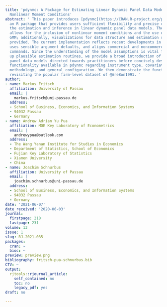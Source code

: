 ```yaml
---
title: 'pdynmc: A Package for Estimating Linear Dynamic Panel Data Models Based on
  Nonlinear Moment Conditions'
abstract: ' This paper introduces [pdynmc](https://CRAN.R-project.org/package=pdynmc),
  an R package that provides users sufficient flexibility and precise control over
  the estimation and inference in linear dynamic panel data models. The package primarily
  allows for the inclusion of nonlinear moment conditions and the use of iterated
  GMM; additionally, visualizations for data structure and estimation results are
  provided. The current implementation reflects recent developments in literature,
  uses sensible argument defaults, and aligns commercial and noncommercial estimation
  commands. Since the understanding of the model assumptions is vital for setting
  up plausible estimation routines, we provide a broad introduction of linear dynamic
  panel data models directed towards practitioners before concisely describing the
  functionality available in pdynmc regarding instrument type, covariate type, estimation
  methodology, and general configuration. We then demonstrate the functionality by
  revisiting the popular firm-level dataset of @AreBon1991. '
author:
- name: Markus Fritsch
  affiliation: University of Passau
  email: |
    markus.fritsch@uni-passau.de
  address:
  - School of Business, Economics, and Information Systems
  - 94032 Passau
  - Germany
- name: Andrew Adrian Yu Pua
  affiliation: MOE Key Laboratory of Econometrics
  email: |
    andrewypua@outlook.com
  address:
  - The Wang Yanan Institute for Studies in Economics
  - Department of Statistics, School of Economics
  - Fujian Key Laboratory of Statistics
  - Xiamen University
  - China
- name: Joachim Schnurbus
  affiliation: University of Passau
  email: |
    joachim.schnurbus@uni-passau.de
  address:
  - School of Business, Economics, and Information Systems
  - 94032 Passau
  - Germany
date: '2021-06-07'
date_received: '2020-06-03'
journal:
  firstpage: 218
  lastpage: 231
volume: 13
issue: 1
slug: RJ-2021-035
packages:
  cran: ~
  bioc: ~
preview: preview.png
bibliography: fritsch-pua-schnurbus.bib
CTV: ~
output:
  rjtools::rjournal_article:
    self_contained: no
    toc: no
    legacy_pdf: yes
draft: no

---
```


